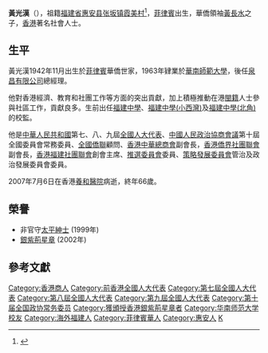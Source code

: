 '''黃光漢'''{{SBS}}{{JP}}（{{bd|1942年|11月|2007年|7月6日|catIdx=Huang黃光漢}}），祖籍[[福建省|福建省]][[惠安县|惠安县]][[张坂镇|张坂镇]][[霞美村|霞美村]]<ref> {{cite web |url=http://gzzxws.gov.cn/gzws/gzws/ml/67/200809/t20080912_7464.htm |title=赤子情深报效祖国 黄长水先生传略 |accessdate=2009-03-23 |author=彭世珍 |publisher=中国人民政治协商会议广州市委员会 |language=zh-hans }}{{dead link|date=2018年5月 |bot=InternetArchiveBot |fix-attempted=yes }}</ref>，[[菲律賓|菲律賓]]出生，華僑領袖[[黃長水|黃長水]]之子，[[香港|香港]]著名社會人士。

==生平==
黃光漢1942年11月出生於[[菲律賓|菲律賓]]華僑世家，1963年肄業於[[華南師範大學|華南師範大學]]，後任[[泉昌有限公司|泉昌有限公司]]總經理。

他對香港經濟、教育和社團工作等方面的突出貢獻，加上積極推動在港[[福建|閩籍]]人士參與社區工作，貢獻良多。生前出任[[福建中學|福建中學]]、[[福建中學(小西灣)|福建中學(小西灣)]]及[[福建中學(北角)|福建中學(北角)]]的校監。

他是[[中華人民共和國|中華人民共和國]]第七、八、九屆[[全國人大代表|全國人大代表]]、[[中國人民政治協商會議|中國人民政治協商會議]]第十屆全國委員會常務委員、[[全國僑聯|全國僑聯]]顧問、[[香港中華總商會|香港中華總商會]]副會長，[[香港僑界社團聯會|香港僑界社團聯會]]副會長，[[香港福建社團聯會|香港福建社團聯會]]創會主席、[[香港特别行政区第一届政府推选委员会|推選委員會]]委員、[[策略發展委員會|策略發展委員會]]管治及政治發展委員會委員。

2007年7月6日在香港[[養和醫院|養和醫院]]病逝，終年66歲。

==榮譽==
*非官守[[太平紳士|太平紳士]] (1999年)
*[[銀紫荊星章|銀紫荊星章]] (2002年)

==參考文獻==
<div class="references-small">
<references />
</div>

{{HK-bio-stub}}

{{DEFAULTSORT:H}}
[[Category:香港商人|Category:香港商人]]
[[Category:前香港全國人大代表|Category:前香港全國人大代表]]
[[Category:第七屆全國人大代表|Category:第七屆全國人大代表]]
[[Category:第八屆全國人大代表|Category:第八屆全國人大代表]]
[[Category:第九屆全國人大代表|Category:第九屆全國人大代表]]
[[Category:第十届全国政协常务委员|Category:第十届全国政协常务委员]]
[[Category:獲頒授香港銀紫荊星章者|Category:獲頒授香港銀紫荊星章者]]
[[Category:华南师范大学校友|Category:华南师范大学校友]]
[[Category:海外福建人|Category:海外福建人]]
[[Category:菲律賓華人|Category:菲律賓華人]]
[[Category:惠安人|Category:惠安人]]
[[Category:黃姓|K]]